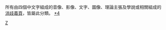 所有由四個中文字組成的音像、影像、文字、圖像、理論主張及學說或相關組成的[[Wikipedia:消歧義|消歧義頁]]，皆屬此分類。
[[Category:四字消歧义|Z]]
[[分類:作品消歧義|*4]]